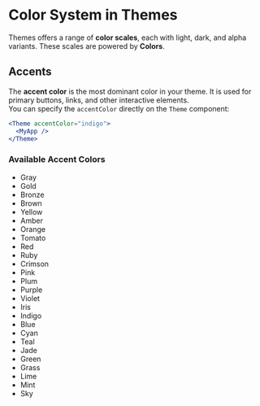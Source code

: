# Color System in Themes

Themes offers a range of **color scales**, each with light, dark, and alpha variants. These scales are powered by **Colors**.

## Accents

The **accent color** is the most dominant color in your theme. It is used for primary buttons, links, and other interactive elements.  
You can specify the `accentColor` directly on the `Theme` component:

```jsx
<Theme accentColor="indigo">
  <MyApp />
</Theme>
```

### Available Accent Colors

- Gray
- Gold
- Bronze
- Brown
- Yellow
- Amber
- Orange
- Tomato
- Red
- Ruby
- Crimson
- Pink
- Plum
- Purple
- Violet
- Iris
- Indigo
- Blue
- Cyan
- Teal
- Jade
- Green
- Grass
- Lime
- Mint
- Sky
